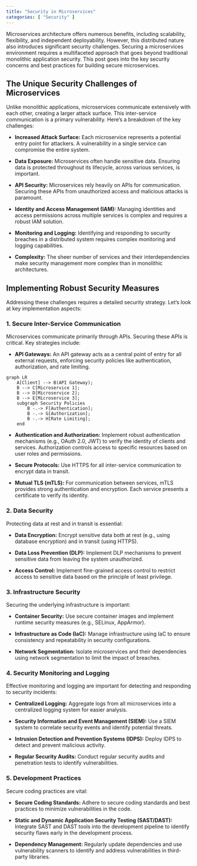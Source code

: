 ```yaml
---
title: "Security in Microservices"
categories: [ "Security" ]
---
```



Microservices architecture offers numerous benefits, including scalability, flexibility, and independent deployability. However, this distributed nature also introduces significant security challenges.  Securing a microservices environment requires a multifaceted approach that goes beyond traditional monolithic application security. This post goes into the key security concerns and best practices for building secure microservices.


## The Unique Security Challenges of Microservices

Unlike monolithic applications, microservices communicate extensively with each other, creating a larger attack surface.  This inter-service communication is a primary vulnerability.  Here's a breakdown of the key challenges:

* **Increased Attack Surface:**  Each microservice represents a potential entry point for attackers. A vulnerability in a single service can compromise the entire system.

* **Data Exposure:**  Microservices often handle sensitive data.  Ensuring data is protected throughout its lifecycle, across various services, is important.

* **API Security:**  Microservices rely heavily on APIs for communication.  Securing these APIs from unauthorized access and malicious attacks is paramount.

* **Identity and Access Management (IAM):**  Managing identities and access permissions across multiple services is complex and requires a robust IAM solution.

* **Monitoring and Logging:**  Identifying and responding to security breaches in a distributed system requires complex monitoring and logging capabilities.

* **Complexity:** The sheer number of services and their interdependencies make security management more complex than in monolithic architectures.


## Implementing Robust Security Measures

Addressing these challenges requires a detailed security strategy.  Let's look at key implementation aspects:

### 1. Secure Inter-Service Communication

Microservices communicate primarily through APIs.  Securing these APIs is critical.  Key strategies include:

* **API Gateways:**  An API gateway acts as a central point of entry for all external requests, enforcing security policies like authentication, authorization, and rate limiting.

```mermaid
graph LR
    A[Client] --> B(API Gateway);
    B --> C[Microservice 1];
    B --> D[Microservice 2];
    B --> E[Microservice 3];
    subgraph Security Policies
        B -.-> F[Authentication];
        B -.-> G[Authorization];
        B -.-> H[Rate Limiting];
    end
```

* **Authentication and Authorization:**  Implement robust authentication mechanisms (e.g., OAuth 2.0, JWT) to verify the identity of clients and services.  Authorization controls access to specific resources based on user roles and permissions.

* **Secure Protocols:**  Use HTTPS for all inter-service communication to encrypt data in transit.

* **Mutual TLS (mTLS):** For communication between services, mTLS provides strong authentication and encryption.  Each service presents a certificate to verify its identity.

### 2. Data Security

Protecting data at rest and in transit is essential:

* **Data Encryption:** Encrypt sensitive data both at rest (e.g., using database encryption) and in transit (using HTTPS).

* **Data Loss Prevention (DLP):** Implement DLP mechanisms to prevent sensitive data from leaving the system unauthorized.

* **Access Control:**  Implement fine-grained access control to restrict access to sensitive data based on the principle of least privilege.


### 3. Infrastructure Security

Securing the underlying infrastructure is important:

* **Container Security:**  Use secure container images and implement runtime security measures (e.g., SELinux, AppArmor).

* **Infrastructure as Code (IaC):**  Manage infrastructure using IaC to ensure consistency and repeatability in security configurations.

* **Network Segmentation:**  Isolate microservices and their dependencies using network segmentation to limit the impact of breaches.


### 4. Security Monitoring and Logging

Effective monitoring and logging are important for detecting and responding to security incidents:

* **Centralized Logging:**  Aggregate logs from all microservices into a centralized logging system for easier analysis.

* **Security Information and Event Management (SIEM):**  Use a SIEM system to correlate security events and identify potential threats.

* **Intrusion Detection and Prevention Systems (IDPS):**  Deploy IDPS to detect and prevent malicious activity.

* **Regular Security Audits:** Conduct regular security audits and penetration tests to identify vulnerabilities.


### 5. Development Practices

Secure coding practices are vital:

* **Secure Coding Standards:** Adhere to secure coding standards and best practices to minimize vulnerabilities in the code.

* **Static and Dynamic Application Security Testing (SAST/DAST):** Integrate SAST and DAST tools into the development pipeline to identify security flaws early in the development process.

* **Dependency Management:**  Regularly update dependencies and use vulnerability scanners to identify and address vulnerabilities in third-party libraries.





